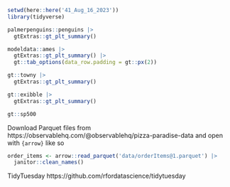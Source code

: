 

```r
setwd(here::here('41_Aug_16_2023'))
library(tidyverse)
```



```r
palmerpenguins::penguins |> 
  gtExtras::gt_plt_summary()
```



```r
modeldata::ames |> 
  gtExtras::gt_plt_summary() |> 
  gt::tab_options(data_row.padding = gt::px(2))
```


```r
gt::towny |> 
  gtExtras::gt_plt_summary()
```


```r
gt::exibble |> 
  gtExtras::gt_plt_summary()
```



```r
gt::sp500
```


Download Parquet files from https://observablehq.com/@observablehq/pizza-paradise-data
and open with `{arrow}` like so

```r
order_items <- arrow::read_parquet('data/orderItems@1.parquet') |> 
  janitor::clean_names()
```


TidyTuesday https://github.com/rfordatascience/tidytuesday


